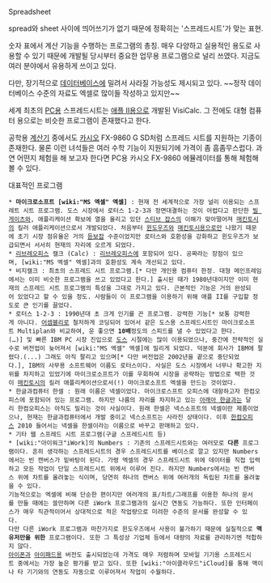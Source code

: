 Spreadsheet

spread와 sheet 사이에 띄어쓰기가 없기 때문에 정확히는 '스프레드시트'가 맞는 표현.

숫자 표에서 계산 기능을 수행하는 프로그램의 총칭. 매우 다양하고 실용적인 용도로 사용할 수 있기 때문에 개발될 당시부터 중요한 업무용 프로그램으로 널리 쓰였다. 지금도 여러 분야에서 유용하게 쓰이고 있다.

다만, 장기적으로 [[데이터베이스]]에 밀려서 사라질 가능성도 제시되고 있다. ~~정작 데이터베이스 수준의 자료도 엑셀로 많이들 작성하고 있지만~~

세계 최초의 [[PC]]용 스프레드시트는 [[애플 II]]용으로 개발된 VisiCalc. 그 전에도 대형 컴퓨터 용으로는 비슷한 프로그램이 존재했다고 한다.

공학용 [[계산기]] 중에서도 [[카시오]] FX-9860 G SD처럼 스프레드 시트를 지원하는 기종이 존재한다. 물론 이런 녀석들은 여러 수학 기능이 지원되기에 가격이 좀 흠좀무스럽다. 과연 어떤지 체험을 해 보고자 한다면 PC용 카시오 FX-9860 에뮬레이터를 통해 체험해 볼 수 있다.

대표적인 프로그램
 * '''마이크로소프트 [wiki:"MS 엑셀" 엑셀]''' : 현재 전 세계적으로 가장 널리 이용되는 스프레트 시트 프로그램. 도스 시장에서 로터스 1-2-3과 정면대결하는 것이 어렵다고 판단한 [[빌 게이츠]]와, 애플리케이션 확보에 열을 올리고 있던 [[스티브 잡스]]의 이해가 맞아떨어져 [[매킨토시]]의 킬러 애플리케이션으로서 개발되었다. 처음부터 [[윈도우즈]]와 [[매킨토시]]용으로만 나왔기 때문에 초기 시장 점유율은 거의 [[듣보잡]] 수준이었지만 로터스와 호환성을 강화하고 윈도우즈가 보급되면서 서서히 현재의 자리에 오르게 되었다.
 * [[리브레오피스]] 캘크 (Calc) : [[리브레오피스]]에 포함되어 있다. 공짜라는 장점이 있으며, [wiki:"MS 엑셀" 엑셀]과의 호환성도 계속 개선되고 있다.
 * 비지캘크 : 최초의 스프레드 시트 프로그램.[* 다만 개인용 컴퓨터 한정. 대형 메인프레임에서는 이미 비슷한 프로그램을 쓰고 있었다고 한다.] 출시된 때가 1980년대이지만 이미 현재의 스프레드 시트 프로그램의 특성을 그대로 가지고 있다. 근본적인 기능은 거의 완성되어 있었다고 할 수 있을 정도. 사람들이 이 프로그램을 이용하기 위해 애플 II를 구입할 정도로 큰 인기를 끌었다.
 * 로터스 1-2-3 : 1990년대 초 크게 인기를 끈 프로그램. 강력한 기능[* 보통 강력한게 아니다. [[어셈블리]]로 철저하게 코딩되어 있어서 같은 도스용 스프레드시트인 마이크로소프트 Multiplan와 비교하여, 운 좋으면 '''10배'''정도의 스피드를 낼 수 있었다고 한다.(…)] 및 빠른 IBM PC 시장 진입으로 [[도스]] 시절에는 많이 이용되었으나, 중간에 전략적인 실수로 버전업이 늦어져서 [wiki:"MS 엑셀" 엑셀]에 밀리게 되었다. 덕분에 회사가 IBM에 팔렸다.(...) 그래도 아직 팔리고 있으며[* 다만 버전업은 2002년을 끝으로 중단되었다.], IBM의 사무용 소프트웨어 이름도 로터스이다. 사실은 도스 시장에서 너무나 확고한 지위를 차지하고 있었기에 마이크로소프트가 이를 우회하여 시장을 공략하는 방법으로 택한 것이 [[매킨토시]]의 킬러 애플리케이션으로서(!) 마이크로소프트 엑셀을 만드는 것이었다.
 * 한글과컴퓨터 한셀 : 원래 이름은 넥셀이었다. 마이크로스프트 오피스에 대항하고자 한컴오피스에 포함되어 있는 프로그램. 하지만 나름의 자리를 차지하고 있는 [[아래아 한글]]과는 달리 한컴오피스는 아직도 밀리는 것이 사실이다. 원래 한셀은 넥스소프트의 넥셀이란 제품이었으나, 현재는 한글과컴퓨터에서 개발 중이고 넥스소프트는 사라진 상태이다. 이후 [[한컴오피스]] 2010 들어서는 넥셀을 한셀이라는 이름으로 바꾸고 판매하고 있다. 
 * 기타 웹 스프레드 시트 프로그램(구글 스프레드시트 등)
 * [wiki:"아이워크"iWork]의 Numbers : 기존의 스프레드시트와는 여러모로 '''다른''' 프로그램이다. 흔히 생각하는 스프레드시트의 경우 스프레드시트를 베이스로 깔고 있지만 Numbers에서는 빈 캔버스가 밑바탕이 된다. 가령 엑셀의 경우 스프레드시트 위에 데이터를 직접 입력하고 모든 작업이 단일 스프레드시트 위에서 이루어 진다. 하지만 Numbers에서는 빈 캔버스 위에 차트를 올려놓는 식이며, 당연히 하나의 캔버스 위에 여러개의 독립된 차트를 올려놓을 수 있다.
 기능적으로는 엑셀에 비해 단순한 편이지만 여러개의 표/차트/그래프를 이용한 하나의 문서를 만들 때에는 쓸만하며 다른 iWork 프로그램과의 실시간 연동도 가능하다. 또한 인터페이스가 매우 직관적이어서 상대적으로 적은 작업량으로 미려한 수준의 문서를 완성할 수 있다.  
 다만 다른 iWork 프로그램과 마찬가지로 윈도우즈에서 사용이 불가하기 때문에 실질적으로 '''맥 유저만을 위한''' 프로그램이다. 또한 그 특성상 기업체 등에서 대량의 자료를 관리하기엔 적합하지 않다.
 [[아이폰]]과 [[아이패드]]용 버전도 출시되었는데 가격도 매우 저렴하며 모바일 기기용 스프레드시트 중에서는 가장 높은 평가를 받고 있다. 또한 [wiki:"아이클라우드"iCloud]를 통해 맥이나 타 기기와의 연동도 자동으로 이루어져서 작업이 수월하다.
